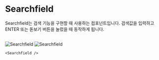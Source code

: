 
# Searchfield

Searchfield는 검색 기능을 구현할 때 사용하는 컴포넌트입니다.
검색값을 입력하고 ENTER 또는 돋보기 버튼을 눌렀을 때 동작하게 됩니다.

<br />
<div
  style={{
    border: "0.5px solid gray",
    borderRadius: "8px",
    display: "flex",
    justifyContent: "center",
    alignItems: "center",
    padding: "32px",
  }}
>
  <Image
    src="/Searchfield/Default.svg"
    alt="Searchfield"
    width={300}
    height={300}
  />
  <Image
    src="/Searchfield/Focused.svg"
    alt="Searchfield"
    width={300}
    height={300}
  />
</div>

```tsx
<Searchfield />
```
